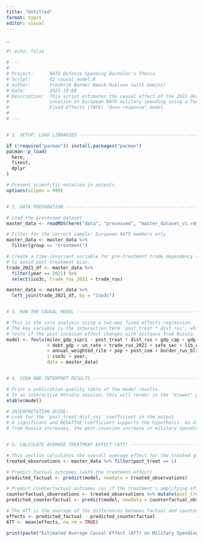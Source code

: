 ```yaml
---
title: "Untitled"
format: typst
editor: visual
---
```


..

```r
#| echo: false

# ---
#
# Project:      NATO Defence Spending Bachelor's Thesis
# Script:       02_causal_model.R
# Author:       Frederik Bender Bøeck-Nielsen (with Gemini)
# Date:         2025-10-08
# Description:  This script estimates the causal effect of the 2022 Ukraine
#               invasion on European NATO military spending using a Two-Way
#               Fixed Effects (TWFE) "dose-response" model.
#
# ---


# 1. SETUP: LOAD LIBRARIES ---------------------------------------------------

if (!require("pacman")) install.packages("pacman")
pacman::p_load(
  here,
  fixest,
  dplyr
)

# Prevent scientific notation in outputs
options(scipen = 999)


# 2. DATA PREPARATION --------------------------------------------------------

# Load the processed dataset
master_data <- readRDS(here("data", "processed", "master_dataset_v1.rds"))

# Filter for the correct sample: European NATO members only
master_data <- master_data %>%
  filter(group == "treatment")

# Create a time-invariant variable for pre-treatment trade dependency (2021)
# to avoid post-treatment bias.
trade_2021_df <- master_data %>%
  filter(year == 2021) %>%
  select(iso3c, trade_rus_2021 = trade_rus)

master_data <- master_data %>%
  left_join(trade_2021_df, by = "iso3c")


# 3. RUN THE CAUSAL MODEL ----------------------------------------------------

# This is the core analysis using a two-way fixed effects regression.
# The key variable is the interaction term 'post_treat * dist_rus', which
# tests if the post-invasion effect changes with distance from Russia.
model <- feols(milex_gdp_sipri ~ post_treat * dist_rus + gdp_cap + gdp_growth
               + debt_gdp + un_rate + trade_rus_2021 + safe_sec + lib_dem
               + annual_weighted_rile + pop + post_com + border_rus_blr
               | iso3c + year,
               data = master_data)


# 4. VIEW AND INTERPRET RESULTS --------------------------------------------

# Print a publication-quality table of the model results.
# In an interactive RStudio session, this will render in the "Viewer" pane.
etable(model)

# INTERPRETATION GUIDE:
# Look for the 'post_treat:dist_rus' coefficient in the output.
# A significant and NEGATIVE coefficient supports the hypothesis: as distance
# from Russia increases, the post-invasion increase in military spending gets smaller.


# 5. CALCULATE AVERAGE TREATMENT EFFECT (ATT) ------------------------------

# This section calculates the overall average effect for the treated group.
treated_observations <- master_data %>% filter(post_treat == 1)

# Predict factual outcomes (with the treatment effect)
predicted_factual <- predict(model, newdata = treated_observations)

# Predict counterfactual outcomes (as if the treatment's amplifying effect didn't happen)
counterfactual_observations <- treated_observations %>% mutate(post_treat = 0)
predicted_counterfactual <- predict(model, newdata = counterfactual_observations)

# The ATT is the average of the differences between factual and counterfactual predictions
effects <- predicted_factual - predicted_counterfactual
ATT <- mean(effects, na.rm = TRUE)

print(paste("Estimated Average Causal Effect (ATT) on Military Spending (% of GDP):", round(ATT, 4)))

```
